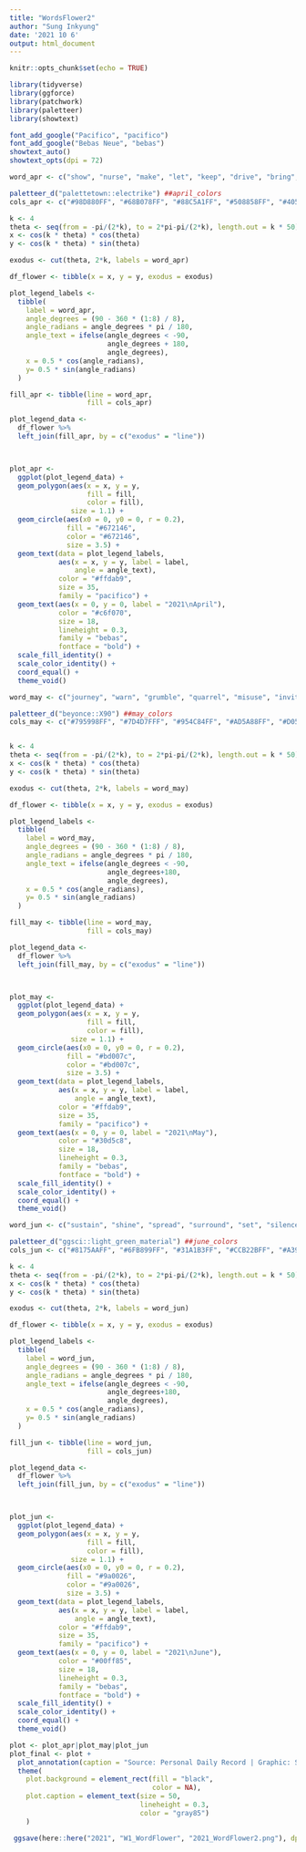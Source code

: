 ```yaml
---
title: "WordsFlower2"
author: "Sung Inkyung"
date: '2021 10 6'
output: html_document
---
```


```r
knitr::opts_chunk$set(echo = TRUE)
```


```r
library(tidyverse)
library(ggforce)
library(patchwork)
library(paletteer)
library(showtext)

font_add_google("Pacifico", "pacifico")
font_add_google("Bebas Neue", "bebas")
showtext_auto()
showtext_opts(dpi = 72)
```


```r
word_apr <- c("show", "nurse", "make", "let", "keep", "drive", "bring", "dispose")

paletteer_d("palettetown::electrike") ##april_colors
cols_apr <- c("#98D880FF", "#68B078FF", "#88C5A1FF", "#508858FF", "#405040FF", "#F8E820FF", "#D0D018FF", "#A8C040FF")

k <- 4
theta <- seq(from = -pi/(2*k), to = 2*pi-pi/(2*k), length.out = k * 50)
x <- cos(k * theta) * cos(theta)
y <- cos(k * theta) * sin(theta)

exodus <- cut(theta, 2*k, labels = word_apr)

df_flower <- tibble(x = x, y = y, exodus = exodus)

plot_legend_labels <- 
  tibble(
    label = word_apr,
    angle_degrees = (90 - 360 * (1:8) / 8),
    angle_radians = angle_degrees * pi / 180,
    angle_text = ifelse(angle_degrees < -90, 
                        angle_degrees + 180, 
                        angle_degrees),
    x = 0.5 * cos(angle_radians),
    y= 0.5 * sin(angle_radians)
  )

fill_apr <- tibble(line = word_apr, 
                   fill = cols_apr)

plot_legend_data <-
  df_flower %>% 
  left_join(fill_apr, by = c("exodus" = "line")) 



plot_apr <- 
  ggplot(plot_legend_data) +
  geom_polygon(aes(x = x, y = y, 
                   fill = fill, 
                   color = fill), 
               size = 1.1) +
  geom_circle(aes(x0 = 0, y0 = 0, r = 0.2), 
              fill = "#672146", 
              color = "#672146", 
              size = 3.5) +
  geom_text(data = plot_legend_labels, 
            aes(x = x, y = y, label = label, 
                angle = angle_text), 
            color = "#ffdab9", 
            size = 35, 
            family = "pacifico") +
  geom_text(aes(x = 0, y = 0, label = "2021\nApril"), 
            color = "#c6f070",  
            size = 18,
            lineheight = 0.3,
            family = "bebas",
            fontface = "bold") +
  scale_fill_identity() +
  scale_color_identity() +
  coord_equal() +
  theme_void() 
```

```r
word_may <- c("journey", "warn", "grumble", "quarrel", "misuse", "invite", "mistreat", "reject")

paletteer_d("beyonce::X90") ##may_colors
cols_may <- c("#795998FF", "#7D4D7FFF", "#954C84FF", "#AD5A88FF", "#D05F95FF", "#DAA7ABFF", "#F0A9A7FF", "#E7B7B2FF")


k <- 4
theta <- seq(from = -pi/(2*k), to = 2*pi-pi/(2*k), length.out = k * 50)
x <- cos(k * theta) * cos(theta)
y <- cos(k * theta) * sin(theta)

exodus <- cut(theta, 2*k, labels = word_may)

df_flower <- tibble(x = x, y = y, exodus = exodus)

plot_legend_labels <- 
  tibble(
    label = word_may,
    angle_degrees = (90 - 360 * (1:8) / 8),
    angle_radians = angle_degrees * pi / 180,
    angle_text = ifelse(angle_degrees < -90, 
                        angle_degrees+180, 
                        angle_degrees),
    x = 0.5 * cos(angle_radians),
    y= 0.5 * sin(angle_radians)
  )

fill_may <- tibble(line = word_may, 
                   fill = cols_may)

plot_legend_data <-
  df_flower %>% 
  left_join(fill_may, by = c("exodus" = "line")) 



plot_may <- 
  ggplot(plot_legend_data) +
  geom_polygon(aes(x = x, y = y, 
                   fill = fill, 
                   color = fill), 
               size = 1.1) +
  geom_circle(aes(x0 = 0, y0 = 0, r = 0.2), 
              fill = "#bd007c", 
              color = "#bd007c", 
              size = 3.5) +
  geom_text(data = plot_legend_labels, 
            aes(x = x, y = y, label = label, 
                angle = angle_text), 
            color = "#ffdab9", 
            size = 35,
            family = "pacifico") +
  geom_text(aes(x = 0, y = 0, label = "2021\nMay"), 
            color = "#30d5c8",  
            size = 18, 
            lineheight = 0.3,
            family = "bebas",
            fontface = "bold") +
  scale_fill_identity() +
  scale_color_identity() +
  coord_equal() +
  theme_void() 
```

```r
word_jun <- c("sustain", "shine", "spread", "surround", "set", "silence", "separate", "show")

paletteer_d("ggsci::light_green_material") ##june_colors
cols_jun <- c("#8175AAFF", "#6FB899FF", "#31A1B3FF", "#CCB22BFF", "#A39FC9FF", "#94D0C0FF", "#959C9EFF", "#027B8EFF")

k <- 4
theta <- seq(from = -pi/(2*k), to = 2*pi-pi/(2*k), length.out = k * 50)
x <- cos(k * theta) * cos(theta)
y <- cos(k * theta) * sin(theta)

exodus <- cut(theta, 2*k, labels = word_jun)

df_flower <- tibble(x = x, y = y, exodus = exodus)

plot_legend_labels <- 
  tibble(
    label = word_jun,
    angle_degrees = (90 - 360 * (1:8) / 8),
    angle_radians = angle_degrees * pi / 180,
    angle_text = ifelse(angle_degrees < -90, 
                        angle_degrees+180, 
                        angle_degrees),
    x = 0.5 * cos(angle_radians),
    y= 0.5 * sin(angle_radians)
  )

fill_jun <- tibble(line = word_jun, 
                   fill = cols_jun)

plot_legend_data <-
  df_flower %>% 
  left_join(fill_jun, by = c("exodus" = "line")) 



plot_jun <- 
  ggplot(plot_legend_data) +
  geom_polygon(aes(x = x, y = y, 
                   fill = fill, 
                   color = fill), 
               size = 1.1) +
  geom_circle(aes(x0 = 0, y0 = 0, r = 0.2), 
              fill = "#9a0026", 
              color = "#9a0026", 
              size = 3.5) +
  geom_text(data = plot_legend_labels, 
            aes(x = x, y = y, label = label, 
                angle = angle_text), 
            color = "#ffdab9", 
            size = 35, 
            family = "pacifico") +
  geom_text(aes(x = 0, y = 0, label = "2021\nJune"), 
            color = "#00ff85",  
            size = 18,
            lineheight = 0.3,
            family = "bebas",
            fontface = "bold") +
  scale_fill_identity() +
  scale_color_identity() +
  coord_equal() +
  theme_void() 
```

```r
plot <- plot_apr|plot_may|plot_jun
plot_final <- plot +
  plot_annotation(caption = "Source: Personal Daily Record | Graphic: Sung Inkyung\nCredit: Kaustav Sen") &
  theme(
    plot.background = element_rect(fill = "black",  
                                   color = NA),
    plot.caption = element_text(size = 50,
                                lineheight = 0.3,
                                color = "gray85")
    )

 ggsave(here::here("2021", "W1_WordFlower", "2021_WordFlower2.png"), dpi = 300, width = 45, height = 15, units = "cm")
```
